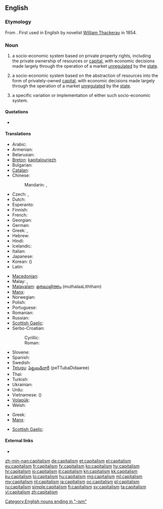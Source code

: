 ==English==

===Etymology===
From {{etyl|fr|en}} {{term|capitalisme|lang=fr||the condition of one who is rich}}. First used in English by novelist [[w:William Thackeray|William Thackeray]] in 1854.

===Noun===
{{en-noun|s|-}}

# {{context|politics|uncountable|lang=en}} a socio-economic system based on private property rights, including the private ownership of resources or [[capital]], with economic decisions made largely through the operation of a market [[unregulated]] by the [[state]].
# {{context|economics|uncountable|lang=en}} a socio-economic system based on the abstraction of resources into the form of privately-owned [[capital]], with economic decisions made largely through the operation of a market [[unregulated]] by the [[state]]. 
# {{context|countable|lang=en}} a specific variation or implementation of either such socio-economic system.

====Quotations====
<!--unclear to what sense this first use (?) would belong-->
* {{quote-book|title=[[w:The Newcomes|The Newcomes]]: memoirs of a most respectable family|volume=2|page=75|author=[[w:William Makepeace Thackeray|William Makepeace Thackeray]]|year=1855|passage=The Prince de Moncontour took his place with great gravity at the Paris board, whither Barnes made frequent flying visits. The sense of '''capitalism''' sobered and dignified Paul de Florac: at the age of five-and-forty he was actually giving up being a young man, and was not ill-pleased at having to enlarge his waistcoats, and to show a little gray in his mustache.}}

====Translations====
{{trans-top|socio-economic system based on private property rights}}
* Arabic: {{t-|ar|رأسمالية|f|tr=ra'simaliyya}}
* Armenian: {{t-|hy|կապիտալիզմ|tr=kapitalizm}}
* Belarusian: {{t-|be|капіталізм|m|tr=kapitalízm|sc=Cyrl}}
* [[Breton]]: [[kapitalouriezh]] {{f}}
* Bulgarian: {{t-|bg|капитализъм|m|tr=kapitalízăm|sc=Cyrl}}
* [[Catalan]]: {{t-|ca|capitalisme}}
* Chinese:
*: Mandarin: {{t-|cmn|資本主義|sc=Hani}}, {{t-|cmn|资本主义|tr=zīběnzhǔyì|sc=Hani}}
* Czech: {{t-|cs|kapitalismus}}, {{t-|cs|kapitalizmus}}
* Dutch: {{t+|nl|kapitalisme|n}}
* Esperanto: {{t-|eo|kapitalismo}}
* Finnish: {{t+|fi|kapitalismi}}
* French: {{t+|fr|capitalisme|m}}
* Georgian: {{t-|ka|კაპიტალიზმი|tr=kapitalizmi|sc=Geor}}
* German: {{t+|de|Kapitalismus|m}}
* Greek: {{t+|el|κεφαλαιοκρατία|f|tr=kefalaiokratía}}, {{t+|el|καπιταλισμός|m|tr=kapitalismós}}
* Hebrew: {{t+|he|קפיטליזם|m|tr=qapit'alizm|sc=Hebr}}
* Hindi: {{t-|hi|पूंजीवाद|m|tr=pū̃jīvād}}
* Icelandic: {{t-|is|auðvaldsskipulag}}
* Italian: {{t+|it|capitalismo|m}}
* Japanese: {{t+|ja|資本主義|tr=しほんしゅぎ, shihonshugi}}
* Korean: {{t+|ko|자본주의|tr=jabonjuui|sc=Kore}} ({{t+|ko|資本主義|sc=Kore}})
* Latin: {{t-|la|capitalismus|m}}
{{trans-mid}}
* [[Macedonian]]: {{t-|mk|капитализам|m|tr=kapitalízam}}
* Malay: {{t|ms|faham kapitalis}}, {{t|ms|kapitalisme}}
* [[Malayalam]]: [[മുതലാളിത്തം]] (muthalaaLiththam)
* [[Manx]]: {{t-|gv|bun-argidys|m}}
* Norwegian: {{t+|no|kapitalisme|m}}
* Polish: {{t+|pl|kapitalizm|m}}
* Portuguese: {{t+|pt|capitalismo|m}}
* Romanian: {{t-|ro|capitalism|n}}
* Russian: {{t+|ru|капитализм|tr=kapitalízm}}
* [[Scottish Gaelic]]: {{t-|gd|calpachas|m}}
* Serbo-Croatian: 
*: Cyrillic: {{t-|sh|капитализам|m|alt=капиталѝзам}}
*: Roman: {{t-|sh|kapitalizam|m|alt=kapitalìzam}}
* Slovene: {{t+|sl|kapitalizem|m}}
* Spanish: {{t+|es|capitalismo}}
* Swedish: {{t+|sv|kapitalism}}
* [[Telugu]]: [[పెట్టుబడిదారీ]] (peTTubaDidaaree)
* Thai: {{t-|th|ลัทธิทุนนิยม|tr=láttí thunniym|sc=Thai}}
* Turkish: {{t+|tr|kapitalizm}}
* Ukrainian: {{t+|uk|капіталізм|m|tr=kapitalízm|sc=Cyrl}}
* Urdu: {{t-|ur|پونجیواد|m|tr=pū̃jīvād|sc=ur-Arab}}
* Vietnamese: {{t-|vi|chủ nghĩa tư bản}} ({{t-|vi|主義資本}})
* [[Volapük]]: {{t+|vo|katädim}}
* Welsh: {{t|cy|cyfalafiaeth|f}}
{{trans-bottom}}

{{trans-top|socio-economic system based on the abstraction of resources}}
* Greek: {{t+|el|κεφαλαιοκρατία|f|tr=kefalaiokratía}}
* [[Manx]]: {{t-|gv|bun-argidys|m}}
{{trans-mid}}
* [[Scottish Gaelic]]: {{t-|gd|calpachas|m}}
{{trans-bottom}}

====External links====
* {{pedia}}

[[Category:English nouns ending in "-ism"]]

[[zh-min-nan:capitalism]]
[[de:capitalism]]
[[et:capitalism]]
[[el:capitalism]]
[[eu:capitalism]]
[[fr:capitalism]]
[[fy:capitalism]]
[[ko:capitalism]]
[[hy:capitalism]]
[[hr:capitalism]]
[[io:capitalism]]
[[it:capitalism]]
[[kn:capitalism]]
[[kk:capitalism]]
[[ku:capitalism]]
[[lo:capitalism]]
[[hu:capitalism]]
[[mg:capitalism]]
[[ml:capitalism]]
[[my:capitalism]]
[[nl:capitalism]]
[[ja:capitalism]]
[[oc:capitalism]]
[[pl:capitalism]]
[[ru:capitalism]]
[[simple:capitalism]]
[[fi:capitalism]]
[[sv:capitalism]]
[[ta:capitalism]]
[[vi:capitalism]]
[[zh:capitalism]]